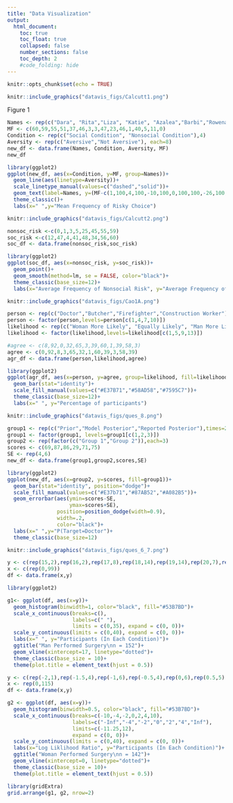 ```yaml
---
title: "Data Visualization"
output:
  html_document:
    toc: true
    toc_float: true
    collapsed: false
    number_sections: false
    toc_depth: 2
    #code_folding: hide
---
```


```r
knitr::opts_chunk$set(echo = TRUE)
```


```r
knitr::include_graphics("datavis_figs/Calcutt1.png")
```

Figure 1
```r

Names <- rep(c("Dara", "Rita","Liza", "Katie", "Azalea","Barbi","Rowena","Fiona"),each=2)
MF <- c(60,59,55,51,37,46,3,3,47,23,46,1,40,5,11,0)
Condition <- rep(c("Social Condition", "Nonsocial Condition"),4)
Aversity <- rep(c("Aversive","Not Aversive"), each=8)
new_df <- data.frame(Names, Condition, Aversity, MF)
new_df

library(ggplot2)
ggplot(new_df, aes(x=Condition, y=MF, group=Names))+
  geom_line(aes(linetype=Aversity))+
  scale_linetype_manual(values=c("dashed","solid"))+
  geom_text(label=Names, y=(MF-c(1,100,4,100,-10,100,0,100,100,-26,100,-45,100,-36,100,-12)), x=rep(c(0.9,2.14),times=8))+
  theme_classic()+
  labs(x=" ",y="Mean Frequency of Risky Choice")

```

```r
knitr::include_graphics("datavis_figs/Calcutt2.png")
```

```r
nonsoc_risk <-c(0,1,3,5,25,45,55,59)
soc_risk <-c(12,47,4,41,48,34,56,60)
soc_df <- data.frame(nonsoc_risk,soc_risk)

library(ggplot2)
ggplot(soc_df, aes(x=nonsoc_risk, y=soc_risk))+
  geom_point()+
  geom_smooth(method=lm, se = FALSE, color="black")+
  theme_classic(base_size=12)+
  labs(x="Average Frequency of Nonsocial Risk", y="Average Frequency of Social Risk")

```

```r
knitr::include_graphics("datavis_figs/Cao1A.png")
```

```r
person <- rep(c("Doctor","Butcher","Firefighter","Construction Worker"),each=3)
person <- factor(person,levels=person[c(1,4,7,10)])
likelihood <- rep(c("Woman More Likely", "Equally Likely", "Man More Likely"),times=4)
likelihood <- factor(likelihood,levels=likelihood[c(1,5,9,13)])

#agree <- c(8,92,0,32,65,3,39,60,1,39,58,3)
agree <- c(0,92,8,3,65,32,1,60,39,3,58,39)
agr_df <- data.frame(person,likelihood,agree)

library(ggplot2)
ggplot(agr_df, aes(x=person, y=agree, group=likelihood, fill=likelihood))+
  geom_bar(stat="identity")+
  scale_fill_manual(values=c("#E37B71","#58AD58","#7595C7"))+
  theme_classic(base_size=12)+
  labs(x=" ", y="Percentage of participants")
```

```r
knitr::include_graphics("datavis_figs/ques_8.png")
```

```r
group1 <- rep(c("Prior","Model Posterior","Reported Posterior"),times=2)
group1 <- factor(group1, levels=group1[c(1,2,3)])
group2 <- rep(factor(c("Group 1","Group 2")),each=3)
scores <- c(69,87,86,29,71,75)
SE <- rep(4,6)
new_df <- data.frame(group1,group2,scores,SE)

library(ggplot2)
ggplot(new_df, aes(x=group2, y=scores, fill=group1))+
  geom_bar(stat="identity", position="dodge")+
  scale_fill_manual(values=c("#E37b71","#87AB52","#A082B5"))+
  geom_errorbar(aes(ymin=scores-SE,
                    ymax=scores+SE),
                position=position_dodge(width=0.9),
                width=.2,
                color="black")+
  labs(x=" ",y="P(Target=Doctor")+
  theme_classic(base_size=12)

```

```r
knitr::include_graphics("datavis_figs/ques_6_7.png")
```

```r
y <- c(rep(15,2),rep(16,2),rep(17,8),rep(18,14),rep(19,14),rep(20,7),rep(21,6),rep(22,7),rep(23,5),rep(24,5),rep(25,1),rep(32,28))
x <- c(rep(0,99))
df <- data.frame(x,y)

library(ggplot2)

g1<- ggplot(df, aes(x=y))+
  geom_histogram(binwidth=1, color="black", fill="#53B7BD")+
  scale_x_continuous(breaks=c(),
                     labels=c(" "),
                     limits = c(0,35), expand = c(0, 0))+
  scale_y_continuous(limits = c(0,40), expand = c(0, 0))+
  labs(x=" ", y="Participants (In Each Condition)")+
  ggtitle("Man Performed Surgery\nn = 152")+
  geom_vline(xintercept=17, linetype="dotted")+
  theme_classic(base_size = 10)+
  theme(plot.title = element_text(hjust = 0.5))

y <- c(rep(-2,1),rep(-1.5,4),rep(-1,6),rep(-0.5,4),rep(0,6),rep(0.5,5),rep(1,7),rep(1.5,8),rep(2,16),rep(2.5,9),rep(3,3),rep(3.5,4),rep(4,2),rep(10,40))
x <- rep(0,115)
df <- data.frame(x,y)

g2 <- ggplot(df, aes(x=y))+
  geom_histogram(binwidth=0.5, color="black", fill="#53B7BD")+
  scale_x_continuous(breaks=c(-10,-4,-2,0,2,4,10),
                     labels=c("-Inf","-4","-2","0","2","4","Inf"),
                     limits=c(-11.25,12),
                     expand = c(0, 0))+
  scale_y_continuous(limits = c(0,40), expand = c(0, 0))+
  labs(x="Log Liklihood Ratio", y="Participants (In Each Condition)")+
  ggtitle("Woman Performed Surgery\nn = 142")+
  geom_vline(xintercept=0, linetype="dotted")+
  theme_classic(base_size = 10)+
  theme(plot.title = element_text(hjust = 0.5))

library(gridExtra)
grid.arrange(g1, g2, nrow=2)
```

